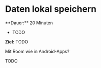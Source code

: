 
# Daten lokal speichern

<Callout>
  **Dauer:** 20 Minuten 

  - TODO

  **Ziel:** TODO
</Callout>

Mit Room wie in Android-Apps?

TODO